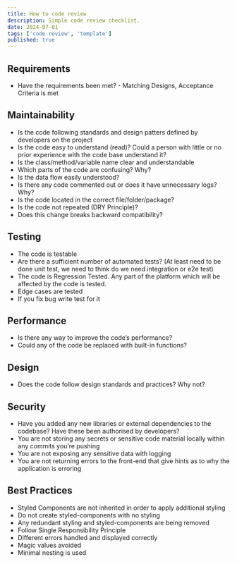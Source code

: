 ```yaml
---
title: How to code review
description: Simple code review checklist.
date: 2024-07-01
tags: ['code review', 'template']
published: true
---
```


## Requirements

- Have the requirements been met? - Matching Designs, Acceptance Criteria is met

## Maintainability

- Is the code following standards and design patters defined by developers on the project
- Is the code easy to understand (read)? Could a person with little or no prior experience with the code base understand it?
- Is the class/method/variable name clear and understandable
- Which parts of the code are confusing? Why?
- Is the data flow easily understood?
- Is there any code commented out or does it have unnecessary logs? Why?
- Is the code located in the correct file/folder/package?
- Is the code not repeated (DRY Principle)?
- Does this change breaks backward compatibility?

## Testing

- The code is testable
- Are there a sufficient number of automated tests? (At least need to be done unit test, we need to think do we need integration or e2e test)
- The code is Regression Tested. Any part of the platform which will be affected by the code is tested.
- Edge cases are tested
- If you fix bug write test for it

## Performance

- Is there any way to improve the code’s performance?
- Could any of the code be replaced with built-in functions?

## Design

- Does the code follow design standards and practices? Why not?

## Security

- Have you added any new libraries or external dependencies to the codebase? Have these been authorised by developers?
- You are not storing any secrets or sensitive code material locally within any commits you’re pushing
- You are not exposing any sensitive data with logging
- You are not returning errors to the front-end that give hints as to why the application is erroring

## Best Practices

- Styled Components are not inherited in order to apply additional styling
- Do not create styled-components with no styling
- Any redundant styling and styled-components are being removed
- Follow Single Responsibility Principle
- Different errors handled and displayed correctly
- Magic values avoided
- Minimal nesting is used
